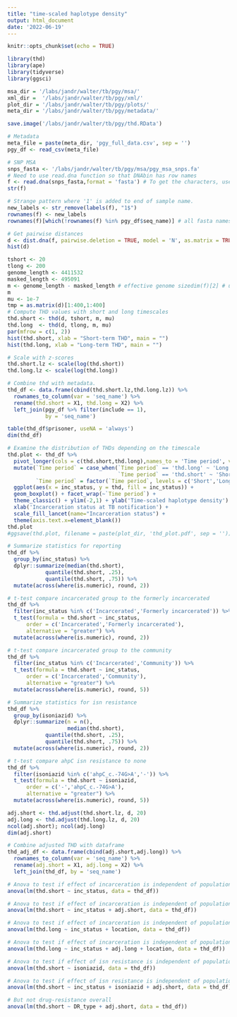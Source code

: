 ```yaml
---
title: "time-scaled haplotype density"
output: html_document
date: '2022-06-19'
---
```


```r
knitr::opts_chunk$set(echo = TRUE)

library(thd)
library(ape)
library(tidyverse)
library(ggsci)

msa_dir = '/labs/jandr/walter/tb/pgy/msa/'
xml_dir =  '/labs/jandr/walter/tb/pgy/xml/'
plot_dir = '/labs/jandr/walter/tb/pgy/plots/'
meta_dir = '/labs/jandr/walter/tb/pgy/metadata/'

save.image('/labs/jandr/walter/tb/pgy/thd.RData')
```
```r
# Metadata
meta_file = paste(meta_dir, 'pgy_full_data.csv', sep = '')
pgy_df <- read_csv(meta_file)

# SNP MSA
snps_fasta <- '/labs/jandr/walter/tb/pgy/msa/pgy_msa_snps.fa'
# Need to use read.dna function so that DNAbin has row names
f <- read.dna(snps_fasta,format = 'fasta') # To get the characters, use, as.character = TRUE, to input matrix, use, as.matrix = TRUE. (Format will not be DNAbin)
str(f)

# Strange pattern where '1' is added to end of sample name.
new_labels <- str_remove(labels(f), "1$")
rownames(f) <- new_labels
rownames(f)[which(!rownames(f) %in% pgy_df$seq_name)] # all fasta names are in seq_name


```

```r

# Get pairwise distances
d <- dist.dna(f, pairwise.deletion = TRUE, model = 'N', as.matrix = TRUE)
hist(d)

tshort <- 20
tlong <- 200
genome_length <- 4411532
masked_length <- 495091
m <- genome_length - masked_length # effective genome sizedim(f)[2] # unsure what this should be
m
mu <- 1e-7
tmp = as.matrix(d)[1:400,1:400]
# Compute THD values with short and long timescales
thd.short <- thd(d, tshort, m, mu)
thd.long  <- thd(d, tlong, m, mu)
par(mfrow = c(1, 2))
hist(thd.short, xlab = "Short-term THD", main = "")
hist(thd.long, xlab = "Long-term THD", main = "")

# Scale with z-scores
thd.short.lz <- scale(log(thd.short))
thd.long.lz <- scale(log(thd.long))

# Combine thd with metadata.
thd_df <- data.frame(cbind(thd.short.lz,thd.long.lz)) %>%
  rownames_to_column(var = 'seq_name') %>%
  rename(thd.short = X1, thd.long = X2) %>% 
  left_join(pgy_df %>% filter(include == 1),
            by = 'seq_name') 

table(thd_df$prisoner, useNA = 'always')
dim(thd_df)

# Examine the distribution of THDs depending on the timescale
thd.plot <- thd_df %>%
  pivot_longer(cols = c(thd.short,thd.long),names_to = 'Time period', values_to = 'thd') %>%
  mutate(`Time period` = case_when(`Time period` == 'thd.long' ~ 'Long',
                                   `Time period` == 'thd.short' ~ 'Short'),
         `Time period` = factor(`Time period`, levels = c('Short','Long'))) %>%
  ggplot(aes(x = inc_status, y = thd, fill = inc_status)) + 
  geom_boxplot() + facet_wrap(~`Time period`) +
  theme_classic() + ylim(-2,1) + ylab('Time-scaled haplotype density') + 
  xlab('Incarceration status at TB notification') +
  scale_fill_lancet(name="Incarceration status") + 
  theme(axis.text.x=element_blank())
thd.plot
#ggsave(thd.plot, filename = paste(plot_dir, 'thd_plot.pdf', sep = ''))

# Summarize statistics for reporting
thd_df %>%
  group_by(inc_status) %>%
  dplyr::summarize(median(thd.short),
            quantile(thd.short, .25), 
            quantile(thd.short, .75)) %>%
  mutate(across(where(is.numeric), round, 2))

# t-test compare incarcerated group to the formerly incarcerated
thd_df %>%
  filter(inc_status %in% c('Incarcerated','Formerly incarcerated')) %>%
  t_test(formula = thd.short ~ inc_status,
      order = c('Incarcerated','Formerly incarcerated'),
      alternative = "greater") %>%
  mutate(across(where(is.numeric), round, 2))

# t-test compare incarcerated group to the community
thd_df %>%
  filter(inc_status %in% c('Incarcerated','Community')) %>%
  t_test(formula = thd.short ~ inc_status,
      order = c('Incarcerated','Community'),
      alternative = "greater") %>%
  mutate(across(where(is.numeric), round, 5))

# Summarize statistics for isn resistance
thd_df %>%
  group_by(isoniazid) %>%
  dplyr::summarize(n = n(), 
                   median(thd.short),
            quantile(thd.short, .25), 
            quantile(thd.short, .75)) %>%
  mutate(across(where(is.numeric), round, 2))

# t-test compare ahpC isn resistance to none
thd_df %>%
  filter(isoniazid %in% c('ahpC_c.-74G>A','-')) %>%
  t_test(formula = thd.short ~ isoniazid,
      order = c('-','ahpC_c.-74G>A'),
      alternative = "greater") %>%
  mutate(across(where(is.numeric), round, 5))

```
```r
adj.short <- thd.adjust(thd.short.lz, d, 20)
adj.long <- thd.adjust(thd.long.lz, d, 20)
ncol(adj.short); ncol(adj.long)
dim(adj.short)

# Combine adjusted THD with dataframe
thd_adj_df <- data.frame(cbind(adj.short,adj.long)) %>%
  rownames_to_column(var = 'seq_name') %>%
  rename(adj.short = X1, adj.long = X2) %>%
  left_join(thd_df, by = 'seq_name')

# Anova to test if effect of incarceration is independent of population structure - short timescale
anova(lm(thd.short ~ inc_status, data = thd_df))

# Anova to test if effect of incarceration is independent of population structure - short timescale
anova(lm(thd.short ~ inc_status + adj.short, data = thd_df))

# Anova to test if effect of incarceration is independent of population structure - long timescale
anova(lm(thd.long ~ inc_status + location, data = thd_df))

# Anova to test if effect of incarceration is independent of population structure - long timescale
anova(lm(thd.long ~ inc_status + adj.long + location, data = thd_df))

# Anova to test if effect of isn resistance is independent of population structure - short timescale
anova(lm(thd.short ~ isoniazid, data = thd_df))

# Anova to test if effect of isn resistance is independent of population structure - short timescale - association
anova(lm(thd.short ~ inc_status + isoniazid + adj.short, data = thd_df))

# But not drug-resistance overall
anova(lm(thd.short ~ DR_type + adj.short, data = thd_df))


```